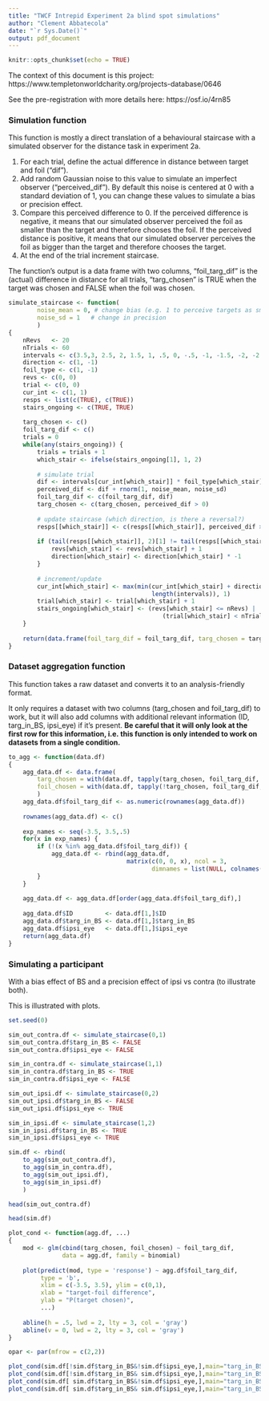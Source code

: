 ```yaml
---
title: "TWCF Intrepid Experiment 2a blind spot simulations"
author: "Clement Abbatecola"
date: "`r Sys.Date()`"
output: pdf_document
---
```


```r
knitr::opts_chunk$set(echo = TRUE)
```

The context of this document is this project: https://www.templetonworldcharity.org/projects-database/0646

See the pre-registration with more details here: https://osf.io/4rn85

### Simulation function

This function is mostly a direct translation of a behavioural staircase with a simulated observer for the distance task in experiment 2a.

1. For each trial, define the actual difference in distance between target and foil ("dif").
2. Add random Gaussian noise to this value to simulate an imperfect observer ("perceived_dif"). By default this noise is centered at 0 with a standard deviation of 1, you can change these values to simulate a bias or precision effect.
3. Compare this perceived difference to 0. If the perceived difference is negative, it means that our simulated observer perceived the foil as smaller than the target and therefore chooses the foil. If the perceived distance is positive, it means that our simulated observer perceives the foil as bigger than the target and therefore chooses the target.
4. At the end of the trial increment staircase.

The function's output is a data frame with two columns, "foil_targ_dif" is the (actual) difference in distance for all trials, "targ_chosen" is TRUE when the target was chosen and FALSE when the foil was chosen.

```r
simulate_staircase <- function(
        noise_mean = 0, # change bias (e.g. 1 to perceive targets as smaller)
        noise_sd = 1   # change in precision
        )
{
    nRevs   <- 20
    nTrials <- 60
    intervals <- c(3.5,3, 2.5, 2, 1.5, 1, .5, 0, -.5, -1, -1.5, -2, -2.5, -3, -3.5)
    direction <- c(1, -1)
    foil_type <- c(1, -1)
    revs <- c(0, 0)
    trial <- c(0, 0)
    cur_int <- c(1, 1)
    resps <- list(c(TRUE), c(TRUE))
    stairs_ongoing <- c(TRUE, TRUE)
    
    targ_chosen <- c()
    foil_targ_dif <- c()
    trials = 0
    while(any(stairs_ongoing)) {
        trials = trials + 1
        which_stair <- ifelse(stairs_ongoing[1], 1, 2)
        
        # simulate trial
        dif <- intervals[cur_int[which_stair]] * foil_type[which_stair]
        perceived_dif <- dif + rnorm(1, noise_mean, noise_sd)
        foil_targ_dif <- c(foil_targ_dif, dif)
        targ_chosen <- c(targ_chosen, perceived_dif > 0)
        
        # update staircase (which direction, is there a reversal?)
        resps[[which_stair]] <- c(resps[[which_stair]], perceived_dif > 0)
    
        if (tail(resps[[which_stair]], 2)[1] != tail(resps[[which_stair]], 2)[2]) {
            revs[which_stair] <- revs[which_stair] + 1
            direction[which_stair] <- direction[which_stair] * -1
        }
        
        # increment/update
        cur_int[which_stair] <- max(min(cur_int[which_stair] + direction[which_stair],
                                        length(intervals)), 1)
        trial[which_stair] <- trial[which_stair] + 1
        stairs_ongoing[which_stair] <- (revs[which_stair] <= nRevs) |
                                           (trial[which_stair] < nTrials)
    }
    
    return(data.frame(foil_targ_dif = foil_targ_dif, targ_chosen = targ_chosen))
}
```

### Dataset aggregation function

This function takes a raw dataset and converts it to an analysis-friendly format.

It only requires a dataset with two columns (targ_chosen and foil_targ_dif) to work, but it will also add columns with additional relevant information (ID, targ_in_BS, ipsi_eye) if it's present. **Be careful that it will only look at the first row for this information, i.e. this function is only intended to work on datasets from a single condition.**

```r
to_agg <- function(data.df)
{
    agg_data.df <- data.frame(
        targ_chosen = with(data.df, tapply(targ_chosen, foil_targ_dif, sum)),
        foil_chosen = with(data.df, tapply(!targ_chosen, foil_targ_dif, sum))
        )
    agg_data.df$foil_targ_dif <- as.numeric(rownames(agg_data.df))
    
    rownames(agg_data.df) <- c()
    
    exp_names <- seq(-3.5, 3.5,.5)
    for(x in exp_names) {
        if (!(x %in% agg_data.df$foil_targ_dif)) {
            agg_data.df <- rbind(agg_data.df,
                                 matrix(c(0, 0, x), ncol = 3,
                                        dimnames = list(NULL, colnames(agg_data.df))))
        }
    }
    
    agg_data.df <- agg_data.df[order(agg_data.df$foil_targ_dif),]
    
    agg_data.df$ID         <- data.df[1,]$ID
    agg_data.df$targ_in_BS <- data.df[1,]$targ_in_BS
    agg_data.df$ipsi_eye   <- data.df[1,]$ipsi_eye
    return(agg_data.df)
}

```

### Simulating a participant

With a bias effect of BS and a precision effect of ipsi vs contra (to illustrate both).

This is illustrated with plots.

```r

set.seed(0)

sim_out_contra.df <- simulate_staircase(0,1)
sim_out_contra.df$targ_in_BS <- FALSE
sim_out_contra.df$ipsi_eye <- FALSE

sim_in_contra.df <- simulate_staircase(1,1)
sim_in_contra.df$targ_in_BS <- TRUE
sim_in_contra.df$ipsi_eye <- FALSE

sim_out_ipsi.df <- simulate_staircase(0,2)
sim_out_ipsi.df$targ_in_BS <- FALSE
sim_out_ipsi.df$ipsi_eye <- TRUE

sim_in_ipsi.df <- simulate_staircase(1,2)
sim_in_ipsi.df$targ_in_BS <- TRUE
sim_in_ipsi.df$ipsi_eye <- TRUE

sim.df <- rbind(
    to_agg(sim_out_contra.df),
    to_agg(sim_in_contra.df),
    to_agg(sim_out_ipsi.df),
    to_agg(sim_in_ipsi.df)
    )

head(sim_out_contra.df)

head(sim.df)

plot_cond <- function(agg.df, ...)
{
    mod <- glm(cbind(targ_chosen, foil_chosen) ~ foil_targ_dif,
               data = agg.df, family = binomial)
    
    plot(predict(mod, type = 'response') ~ agg.df$foil_targ_dif,
         type = 'b',
         xlim = c(-3.5, 3.5), ylim = c(0,1),
         xlab = "target-foil difference",
         ylab = "P(target chosen)",
         ...)
    
    abline(h = .5, lwd = 2, lty = 3, col = 'gray')
    abline(v = 0, lwd = 2, lty = 3, col = 'gray')
}

opar <- par(mfrow = c(2,2))

plot_cond(sim.df[!sim.df$targ_in_BS&!sim.df$ipsi_eye,],main="targ_in_BS = 0, ipsi_eye = 0")
plot_cond(sim.df[!sim.df$targ_in_BS& sim.df$ipsi_eye,],main="targ_in_BS = 0, ipsi_eye = 1")
plot_cond(sim.df[ sim.df$targ_in_BS&!sim.df$ipsi_eye,],main="targ_in_BS = 1, ipsi_eye = 0")
plot_cond(sim.df[ sim.df$targ_in_BS& sim.df$ipsi_eye,],main="targ_in_BS = 1, ipsi_eye = 1")

```